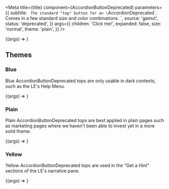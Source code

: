 
<Meta
  title={title}
  component={AccordionButtonDeprecated}
  parameters={{
    subtitle: `
The standard "top" button for an \`AccordionDeprecated\`.
Comes in a few standard size and color combinations.
`,
    source: 'gamut',
    status: 'deprecated',
  }}
  args={{
    children: 'Click me!',
    expanded: false,
    size: 'normal',
    theme: 'plain',
  }}
/>

<Canvas>
  <Story name="AccordionButtonDeprecated">
    {(args) => <AccordionButtonDeprecated {...args} />}
  </Story>
</Canvas>

<PropsTable story="AccordionButtonDeprecated" />

## Themes

### Blue

Blue AccordionButtonDeprecated tops are only usable in dark contexts, such as the LE's
Help Menu.

<Canvas className="dark">
  <Story name="Blue" args={{ expanded: true, theme: 'blue' }}>
    {(args) => <AccordionButtonDeprecated {...args} />}
  </Story>
</Canvas>

### Plain

Plain AccordionButtonDeprecated tops are best applied in plain pages such as marketing pages
where we haven't been able to invest yet in a more solid theme.

<Canvas>
  <Story name="Plain" args={{ expanded: true, theme: 'plain' }}>
    {(args) => <AccordionButtonDeprecated {...args} />}
  </Story>
</Canvas>

### Yellow

Yellow AccordionButtonDeprecated tops are used in the "Get a Hint" sections of the LE's
narrative pane.

<Canvas>
  <Story name="Yellow" args={{ expanded: true, theme: 'yellow' }}>
    {(args) => <AccordionButtonDeprecated {...args} />}
  </Story>
</Canvas>
